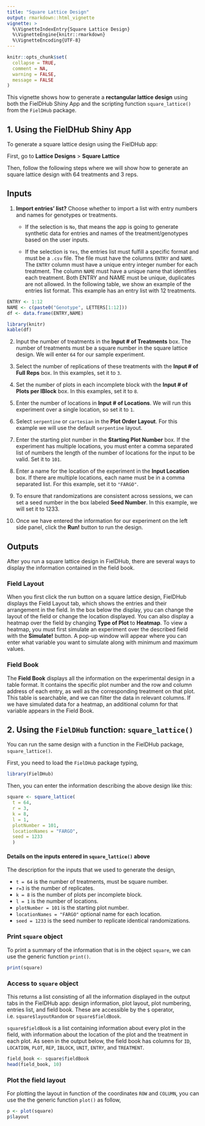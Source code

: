 ```yaml
---
title: "Square Lattice Design"
output: rmarkdown::html_vignette
vignette: >
  %\VignetteIndexEntry{Square Lattice Design}
  %\VignetteEngine{knitr::rmarkdown}
  %\VignetteEncoding{UTF-8}
---
```


```r
knitr::opts_chunk$set(
  collapse = TRUE,
  comment = NA,
  warning = FALSE, 
  message = FALSE
)
```

This vignette shows how to generate a **rectangular lattice design** using both the FielDHub Shiny App and the scripting function `square_lattice()` from the `FielDHub` package.

## 1. Using the FielDHub Shiny App

To generate a square lattice design using the FielDHub app:

First, go to **Lattice Designs** > **Square Lattice**

Then, follow the following steps where we will show how to generate an square lattice design with 64 treatments and 3 reps.

## Inputs

1. **Import entries' list?** Choose whether to import a list with entry numbers and names for genotypes or treatments.
    * If the selection is `No`, that means the app is going to generate synthetic data for entries and names of the treatment/genotypes based on the user inputs.

    * If the selection is `Yes`, the entries list must fulfill a specific format and must be a `.csv` file. The file must have the columns `ENTRY` and `NAME`. The `ENTRY` column must have a unique entry integer number for each treatment. The column `NAME` must have a unique name that identifies each treatment. Both ENTRY and NAME must be unique, duplicates are not allowed. In the following table, we show an example of the entries list format. This example has an entry list with 12 treatments. 
    

```r
ENTRY <- 1:12
NAME <- c(paste0("Genotype", LETTERS[1:12]))
df <- data.frame(ENTRY,NAME)
```

```r
library(knitr)
kable(df)
```

2. Input the number of treatments in the **Input # of Treatments** box. The number of treatments must be a square number in the square lattice design. We will enter `64` for our sample experiment. 

3. Select the number of replications of these treatments with the **Input # of Full Reps** box. In this examples, set it to `3`.

4. Set the number of plots in each incomplete block with the **Input # of Plots per IBlock** box. In this examples, set it to `8`.

5. Enter the number of locations in **Input # of Locations**. We will run this experiment over a single location, so set it to `1`.

6. Select `serpentine` or `cartesian` in the **Plot Order Layout**. For this example we will use the default `serpentine` layout.

7. Enter the starting plot number in the **Starting Plot Number** box. If the experiment has multiple locations, you must enter a comma separated list of numbers the length of the number of locations for the input to be valid. Set it to `101`.

8. Enter a name for the location of the experiment in the **Input Location** box. If there are multiple locations, each name must be in a comma separated list. For this example, set it to `"FARGO"`.

9. To ensure that randomizations are consistent across sessions, we can set a seed number in the box labeled **Seed Number**. In this example, we will set it to 1233. 

10. Once we have entered the information for our experiment on the left side panel, click the **Run!** button to run the design. 

## Outputs

After you run a square lattice design in FielDHub, there are several ways to display the information contained in the field book. 

### Field Layout

When you first click the run button on a square lattice design, FielDHub displays the Field Layout tab, which shows the entries and their arrangement in the field. In the box below the display, you can change the layout of the field or change the location displayed. 
You can also display a heatmap over the field by changing **Type of Plot** to **Heatmap**. To view a heatmap, you must first simulate an experiment over the described field with the **Simulate!** button. A pop-up window will appear where you can enter what variable you want to simulate along with minimum and maximum values. 

### Field Book

The **Field Book** displays all the information on the experimental design in a table format. It contains the specific plot number and the row and column address of each entry, as well as the corresponding treatment on that plot. This table is searchable, and we can filter the data in relevant columns. If we have simulated data for a heatmap, an additional column for that variable appears in the Field Book. 

## 2. Using the `FielDHub` function: `square_lattice()`

You can run the same design with a function in the FielDHub package, `square_lattice()`.

First, you need to load the `FielDHub` package typing,

```r
library(FielDHub)
```

Then, you can enter the information describing the above design like this:

```r
square <- square_lattice(
  t = 64,
  r = 3, 
  k = 8,      
  l = 1,     
  plotNumber = 101, 
  locationNames = "FARGO", 
  seed = 1233
  )
```

#### Details on the inputs entered in `square_lattice()` above

The description for the inputs that we used to generate the design,

*   `t = 64` is the number of treatments, must be square number.
*   `r=3` is the number of replicates.
*   `k = 8` is the number of plots per incomplete block.
*   `l = 1` is the number of locations.
*   `plotNumber = 101` is the starting plot number.
*   `locationNames = "FARGO"` optional name for each location.
*   `seed = 1233` is the seed number to replicate identical randomizations.

### Print `square` object

To print a summary of the information that is in the object `square`, we can use the generic function `print()`. 

```r
print(square)
```

### Access to `square` object

This returns a list consisting of all the information displayed in the output tabs in the FielDHub app: design information, plot layout, plot numbering, entries list, and field book. These are accessible by the `$` operator, i.e. `square$layoutRandom` or `square$fieldBook`. 

`square$fieldBook` is a list containing information about every plot in the field, with information about the location of the plot and the treatment in each plot. As seen in the output below, the field book has columns for `ID`, `LOCATION`, `PLOT`, `REP`, `IBLOCK`, `UNIT`, `ENTRY`, and `TREATMENT`.


```r
field_book <- square$fieldBook
head(field_book, 10)
```


### Plot the field layout

For plotting the layout in function of the coordinates `ROW` and `COLUMN`, you can use the the generic function `plot()` as follow,


```r
p <- plot(square)
p$layout
```


<br>
<br>
<br>

